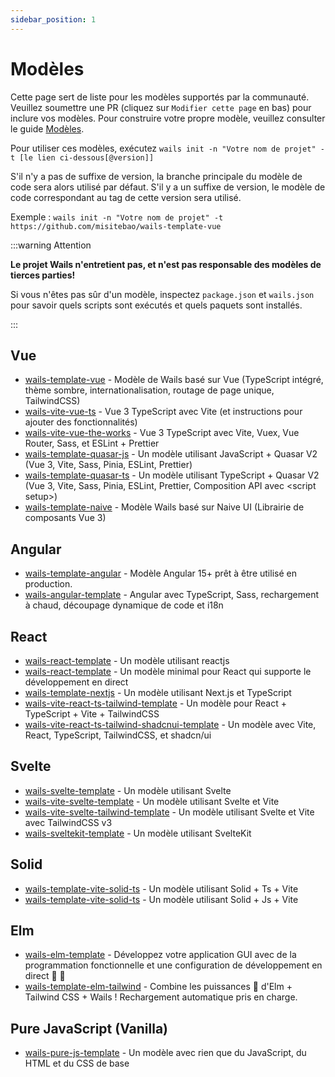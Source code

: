 ```yaml
---
sidebar_position: 1
---
```


# Modèles

Cette page sert de liste pour les modèles supportés par la communauté. Veuillez soumettre une PR (cliquez sur `Modifier cette page` en bas) pour inclure vos modèles. Pour construire votre propre modèle, veuillez consulter le guide [Modèles](../guides/templates.mdx).

Pour utiliser ces modèles, exécutez `wails init -n "Votre nom de projet" -t [le lien ci-dessous[@version]]`

S'il n'y a pas de suffixe de version, la branche principale du modèle de code sera alors utilisé par défaut. S'il y a un suffixe de version, le modèle de code correspondant au tag de cette version sera utilisé.

Exemple : `wails init -n "Votre nom de projet" -t https://github.com/misitebao/wails-template-vue`

:::warning Attention

**Le projet Wails n'entretient pas, et n'est pas responsable des modèles de tierces parties!**

Si vous n'êtes pas sûr d'un modèle, inspectez `package.json` et `wails.json` pour savoir quels scripts sont exécutés et quels paquets sont installés.

:::

## Vue

- [wails-template-vue](https://github.com/misitebao/wails-template-vue) - Modèle de Wails basé sur Vue (TypeScript intégré, thème sombre, internationalisation, routage de page unique, TailwindCSS)
- [wails-vite-vue-ts](https://github.com/codydbentley/wails-vite-vue-ts) - Vue 3 TypeScript avec Vite (et instructions pour ajouter des fonctionnalités)
- [wails-vite-vue-the-works](https://github.com/codydbentley/wails-vite-vue-the-works) - Vue 3 TypeScript avec Vite, Vuex, Vue Router, Sass, et ESLint + Prettier
- [wails-template-quasar-js](https://github.com/sgosiaco/wails-template-quasar-js) - Un modèle utilisant JavaScript + Quasar V2 (Vue 3, Vite, Sass, Pinia, ESLint, Prettier)
- [wails-template-quasar-ts](https://github.com/sgosiaco/wails-template-quasar-ts) - Un modèle utilisant TypeScript + Quasar V2 (Vue 3, Vite, Sass, Pinia, ESLint, Prettier, Composition API avec &lt;script setup&gt;)
- [wails-template-naive](https://github.com/tk103331/wails-template-naive) - Modèle Wails basé sur Naive UI (Librairie de composants Vue 3)

## Angular

- [wails-template-angular](https://github.com/mateothegreat/wails-template-angular) - Modèle Angular 15+ prêt à être utilisé en production.
- [wails-angular-template](https://github.com/TAINCER/wails-angular-template) - Angular avec TypeScript, Sass, rechargement à chaud, découpage dynamique de code et i18n

## React

- [wails-react-template](https://github.com/AlienRecall/wails-react-template) - Un modèle utilisant reactjs
- [wails-react-template](https://github.com/flin7/wails-react-template) - Un modèle minimal pour React qui supporte le développement en direct
- [wails-template-nextjs](https://github.com/LGiki/wails-template-nextjs) - Un modèle utilisant Next.js et TypeScript
- [wails-vite-react-ts-tailwind-template](https://github.com/hotafrika/wails-vite-react-ts-tailwind-template) - Un modèle pour React + TypeScript + Vite + TailwindCSS
- [wails-vite-react-ts-tailwind-shadcnui-template](https://github.com/Mahcks/wails-vite-react-tailwind-shadcnui-ts) - Un modèle avec Vite, React, TypeScript, TailwindCSS, et shadcn/ui

## Svelte

- [wails-svelte-template](https://github.com/raitonoberu/wails-svelte-template) - Un modèle utilisant Svelte
- [wails-vite-svelte-template](https://github.com/BillBuilt/wails-vite-svelte-template) - Un modèle utilisant Svelte et Vite
- [wails-vite-svelte-tailwind-template](https://github.com/BillBuilt/wails-vite-svelte-tailwind-template) - Un modèle utilisant Svelte et Vite avec TailwindCSS v3
- [wails-sveltekit-template](https://github.com/h8gi/wails-sveltekit-template) - Un modèle utilisant SvelteKit

## Solid

- [wails-template-vite-solid-ts](https://github.com/xijaja/wails-template-solid-ts) - Un modèle utilisant Solid + Ts + Vite
- [wails-template-vite-solid-ts](https://github.com/xijaja/wails-template-solid-js) - Un modèle utilisant Solid + Js + Vite

## Elm

- [wails-elm-template](https://github.com/benjamin-thomas/wails-elm-template) - Développez votre application GUI avec de la programmation fonctionnelle et une configuration de développement en direct :tada: :rocket:
- [wails-template-elm-tailwind](https://github.com/rnice01/wails-template-elm-tailwind) - Combine les puissances :muscle: d'Elm + Tailwind CSS + Wails ! Rechargement automatique pris en charge.

## Pure JavaScript (Vanilla)

- [wails-pure-js-template](https://github.com/KiddoV/wails-pure-js-template) - Un modèle avec rien que du JavaScript, du HTML et du CSS de base
